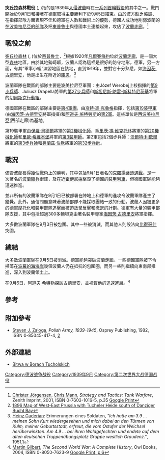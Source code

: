 {{FixBunching|beg}}
{{Infobox Military Conflict
| conflict    = 突丘拉森林戰役
| partof      = [[波蘭戰役|德國入侵波蘭]]
| image       = German armored car Sd Kfz 221 during the battle. Tuchola Forest..jpg
| image_size  = 300px
| caption     = [[輕型裝甲偵查車|Sd.Kfz.221]]
| date        = 1939年9月1日 - 9月5日
| place       = [[波蘭|波蘭]][[突丘拉森林|突丘拉森林]]附近
| result      = 德軍獲勝
| combatant1  = {{flagicon|Nazi Germany}} [[納粹德國|德國]]
| combatant2  = {{flagicon|Poland}} [[波蘭第二共和國|波蘭]]
| commander1  = {{flagicon|Nazi Germany}} [[海因茨·古德林|海因茨·古德林]]<br>{{flagicon|Nazi Germany}} [[京特·馮·克魯格|京特·馮·克魯格]]<br>{{flagicon|Nazi Germany}} [[阿道夫·史特拉斯|阿道夫·史特拉斯]]
| commander2  = {{flagicon|Poland}} [[斯坦尼斯·防雷-斯科特尼茨基|斯坦尼斯·防雷-斯科特尼茨基]]<br>{{flagicon|Poland}} [[Józef_Werobej|Józef Werobej]]<br>{{flagicon|Poland}} [[Juliusz_Drapella|Juliusz Drapella]]
| strength1   = [[德國第2軍|德國第2軍]]<br>[[德國第19裝甲軍|德國第19裝甲軍]]
| strength2   = [[波蘭第9步兵師|波蘭第9步兵師]]<br>[[波蘭第27步兵師|波蘭第27步兵師]]<br>[[切爾斯克行動組|切爾斯克行動組]]
| casualties1 = 未知
| casualties2 = 未知
}}
{{FixBunching|mid}}
{{Campaignbox Polish September Campaign}}
{{FixBunching|end}}

'''突丘拉森林戰役''' ({{lang-de|Schlacht in der Tucheler Heide}}, {{lang-pl|Bitwa w Borach Tucholskich}})指的是1939年[[波蘭戰役|入侵波蘭]]時在[[邊境戰役|一系列首輪戰役]]的其中之一。戰鬥開始於9月1日和接著在德軍取得主要勝利下於9月5日結束。由於波方缺乏協調、在指揮部隊方面表現不佳和德軍在人數和戰術上的優勢，德國人成功地削弱波蘭的[[波莫爾茲軍團|在波美拉尼亞的部隊]]及把[[東普魯士|東普魯士]]與德國本土連接起來，攻佔了[[波蘭走廊|波蘭走廊]]。<ref name="JnM">[[Christer_Jörgensen|Christer Jörgensen]], [[Chris_Mann|Chris Mann]], ''Strategy and Tactics: Tank Warfare'', Zenith Imprint, 2001, ISBN 0-7603-1016-5, p.35 [http://books.google.com/books?q=Christer+Jorgensen%2C+Chris+Mann&btnG=Search+Books Google Print]</ref>

== 戰役之前 ==
[[突丘拉森林|突丘拉森林]] ({{lang-pl|Bory Tucholskie}}, {{lang-de|Tucheler Heide}})位於[[西普魯士|西普魯士]]，<ref>[http://upload.wikimedia.org/wikipedia/commons/c/c1/Westpreu%C3%9Fen_und_DanzigerBucht.png 1896 Map of West-East Prussia with Tucheler Heide south of Danziger Bucht Bay]</ref>根據1920年[[凡爾賽條約|凡爾賽條約]]位於[[波蘭走廊|波蘭走廊]]，是一個大型[[森林|森林]]地區。由於其地勢崎嶇，波蘭人認為這裡是很好的防守地形。德軍，另一方面，有其“軍事小組”演習地區在該地，直到1919年，並對它十分熟悉，如[[海因茨·古德里安|海因茨·古德里安]]，他是出生在附近的[[庫恩|庫恩]]。<ref>[[Heinz_Guderian|Heinz Guderian]]: Erinnerungen eines Soldaten, ''"Ich hatte am 3.9 ... meinen Sohn Kurt wiedergesehen und mich dabei an den Türmen von Kulm, meiner Geburtsstadt, erfreut, die vom Ostufer der Weichsel herüberwinkten. Am 4.9 ... bei ihren Waldgefechten und endete auf dem alten deutschen Truppenübungsplatz Gruppe westlich Graudenz."'', 1951,[http://books.google.com/books?id=vn4ZAAAAIAAJ&dq=%22truppen%C3%BCbungsplatz+gruppe%22&q=%22truppen%C3%BCbungsplatz+gruppe%22&pgis=1#search]</ref>

波蘭軍隊在戰區的部隊主要是波美拉尼亞軍團：由Józef Werobej上校指揮的[[波蘭第9步兵師|第9步兵師]]、Juliusz Drapella將軍的[[波蘭第27步兵師|第27步兵師]]和[[斯坦尼斯·防雷-斯科特尼茨基|斯坦尼斯·防雷-斯科特尼茨基]]將軍的[[切爾斯克行動組|切爾斯克行動組]]。  

德國軍隊在戰區的部隊主要是[[德國第4軍團|第4軍團]]，由[[京特·馮·克魯格|京特·馮·克魯格]]指揮，包括[[第19裝甲軍|第19裝甲軍]](由[[海因茨·古德里安|海因茨·古德里安]]將軍指揮)和[[阿道夫·施特勞斯|阿道夫·施特勞斯]]的[[德國第2軍|第2軍]]。這些單位是[[西波美拉尼亞|西波美拉尼亞]](西部走廊)為基地。

第19裝甲軍由[[保羅·貝德爾|保羅·貝德爾]]將軍的[[德軍第2機械化師|第2機械化師]]、[[毛里茨·馮·维克托林|毛里茨·馮·维克托林]]將軍的[[德軍第20機械化師|第20機械化師]]和[[里歐·希維本堡|里歐·希維本堡]]將軍的[[德軍第3裝甲師|第3裝甲師]]。第2軍包括2個步兵師：[[沃爾特·利歇爾|沃爾特·利歇爾]]將軍的[[德軍第3步兵師（|第3步兵師]]和[[弗蘭茲·伯默|弗蘭茲·伯默]]將軍的[[德軍第32步兵師|第32步兵師]]。

== 戰況 ==
儘管波蘭獲得幾個戰術上的勝利，其中包括9月1日著名的[[克羅揚蒂遭遇戰|克羅揚蒂遭遇戰]]，是一次著名的[[波蘭騎兵|波蘭騎兵]]衝鋒，及在近[[霍伊尼採|霍伊尼採]]擊毀了德國的[[裝甲列車|裝甲列車]]，但德國軍隊能夠迅速推進。

並非所有的波蘭軍隊在9月1日已被部署在陣地上和德軍的進攻令波蘭軍隊產生了錯覺。此外，通信問題意味著波蘭部隊不能採取團結一致的行動。波蘭人因被更多的德軍摩托化和裝甲部隊追擊而被迫放棄反擊和撤退的計劃。德軍有大量的裝甲部隊支援，其中包括超過300多輛坦克由著名裝甲專家[[海因茨·古德里安|海因茨·古德里安]]將軍指揮。

大多數波蘭軍隊在9月3日被包圍。其中一些被消滅，而其他人則設法向[[比得哥什|比得哥什]]突圍。

== 總結 ==
大多數波蘭軍隊在9月5日被消滅。德軍能夠突破波蘭走廊。一些德國軍隊被下令掃蕩在[[波羅的海|波羅的海海岸]]幾個波蘭人仍在抵抗的包圍圏，而另一些則繼續向東南部推進，深入到波蘭領土上。

在9月6日，[[阿道夫·希特勒|阿道夫·希特勒]]探訪古德里安，並祝賀他的迅速進展。<ref name="Gilbert ">[[Martin_Gilbert|Martin Gilbert]], ''The Second World War: A Complete History'', Owl Books, 2004, ISBN 0-8050-7623-9 [http://books.google.com/books?vid=ISBN0805076239&id=Y_sfOn8BkOwC&pg=PA6&lpg=PA6&dq=tuchola&sig=B-eDHWHuI0QVFHP61nYi_a1O6Y8&hl=en Google Print, p.6]</ref>

== 參考 ==
<references/>

== 附加參考 ==
* [[Steven_J._Zaloga|Steven J. Zaloga]], ''Polish Army, 1939-1945'', Osprey Publishing, 1982, ISBN 0-85045-417-4, [http://books.google.com/books?id=AAdYFeW2fnoC&pg=PA8&dq=krojanty&sig=t-2oC9WAXXw6xFZlAE1YYSLl3Fg#PPA9,M1]

==外部連結==
*{{pl icon}} [https://web.archive.org/web/20090324000926/http://www.1939.pl/bitwy/bory_tucholskie.htm Bitwa w Borach Tucholskich]

[[Category:德波战争战役|Category:德波战争战役]]
[[Category:1939年9月|Category:1939年9月]]
[[Category:第二次世界大战德国战役|Category:第二次世界大战德国战役]]